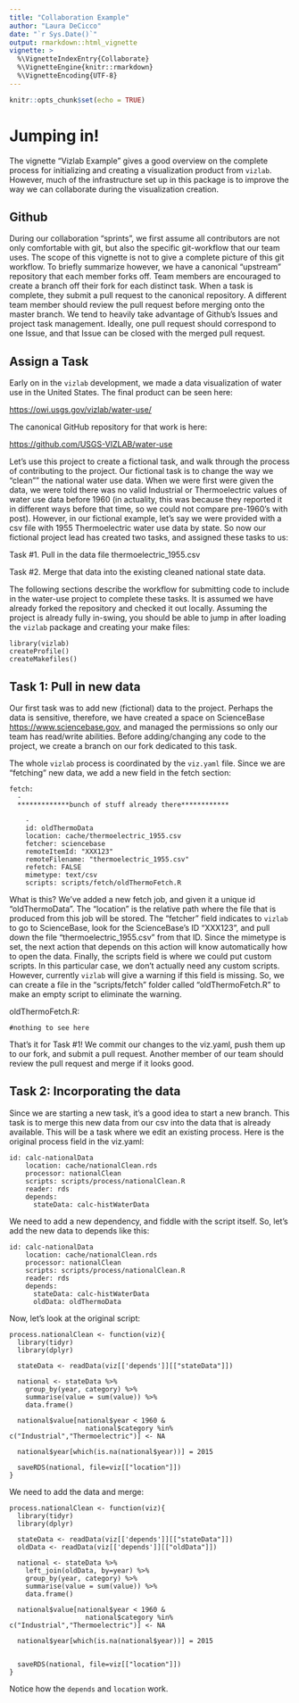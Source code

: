 ```yaml
---
title: "Collaboration Example"
author: "Laura DeCicco"
date: "`r Sys.Date()`"
output: rmarkdown::html_vignette
vignette: >
  %\VignetteIndexEntry{Collaborate}
  %\VignetteEngine{knitr::rmarkdown}
  %\VignetteEncoding{UTF-8}
---
```



```r
knitr::opts_chunk$set(echo = TRUE)
```

# Jumping in!

The vignette "Vizlab Example" gives a good overview on the complete process for initializing and creating a visualization product from `vizlab`. However, much of the infrastructure set up in this package is to improve the way we can collaborate during the visualization creation. 

## Github

During our collaboration "sprints", we first assume all contributors are not only comfortable with git, but also the specific git-workflow that our team uses. The scope of this vignette is not to give a complete picture of this git workflow. To briefly summarize however, we have a canonical "upstream" repository that each member forks off. Team members are encouraged to create a branch off their fork for each distinct task. When a task is complete, they submit a pull request to the canonical repository. A different team member should review the pull request before merging onto the master branch. We tend to heavily take advantage of Github's Issues and project task management. Ideally, one pull request should correspond to one Issue, and that Issue can be closed with the merged pull request.

## Assign a Task

Early on in the `vizlab` development, we made a data visualization of water use in the United States. The final product can be seen here:

[https://owi.usgs.gov/vizlab/water-use/](https://owi.usgs.gov/vizlab/water-use/)

The canonical GitHub repository for that work is here:

[https://github.com/USGS-VIZLAB/water-use](https://github.com/USGS-VIZLAB/water-use)

Let's use this project to create a fictional task, and walk through the process of contributing to the project. Our fictional task is to change the way we "clean"" the national water use data. When we were first were given the data, we were told there was no valid Industrial or Thermoelectric values of water use data before 1960 (in actuality, this was because they reported it in different ways before that time, so we could not compare pre-1960's with post). However, in our fictional example, let's say we were provided with a csv file with 1955 Thermoelectric water use data by state. So now our fictional project lead has created two tasks, and assigned these tasks to us: 

Task #1. Pull in the data file thermoelectric_1955.csv

Task #2. Merge that data into the existing cleaned national state data.

The following sections describe the workflow for submitting code to include in the water-use project to complete these tasks. It is assumed we have already forked the repository and checked it out locally. Assuming the project is already fully in-swing, you should be able to jump in after loading the `vizlab` package and creating your make files:

```
library(vizlab)
createProfile()
createMakefiles() 
```

## Task 1: Pull in new data

Our first task was to add new (fictional) data to the project. Perhaps the data is sensitive, therefore, we have created a space on ScienceBase [https://www.sciencebase.gov](https://www.sciencebase.gov), and managed the permissions so only our team has read/write abilities. Before adding/changing any code to the project, we create a branch on our fork dedicated to this task.

The whole `vizlab` process is coordinated by the `viz.yaml` file. Since we are "fetching" new data, we add a new field in the fetch section:

```
fetch:
  -
  *************bunch of stuff already there************
  
    -
    id: oldThermoData
    location: cache/thermoelectric_1955.csv
    fetcher: sciencebase
    remoteItemId: "XXX123"
    remoteFilename: "thermoelectric_1955.csv"
    refetch: FALSE
    mimetype: text/csv
    scripts: scripts/fetch/oldThermoFetch.R

```

What is this? We've added a new fetch job, and given it a unique id "oldThermoData". The "location" is the relative path where the file that is produced from this job will be stored. The "fetcher" field indicates to `vizlab` to go to ScienceBase, look for the ScienceBase's ID "XXX123", and pull down the file "thermoelectric_1955.csv" from that ID. Since the mimetype is set, the next action that depends on this action will know automatically how to open the data. Finally, the scripts field is where we could put custom scripts. In this particular case, we don't actually need any custom scripts. However, currently `vizlab` will give a warning if this field is missing. So, we can create a file in the "scripts/fetch" folder called "oldThermoFetch.R" to make an empty script to eliminate the warning.

oldThermoFetch.R:
```
#nothing to see here

```
That's it for Task #1! We commit our changes to the viz.yaml, push them up to our fork, and submit a pull request. Another member of our team should review the pull request and merge if it looks good.

## Task 2: Incorporating the data

Since we are starting a new task, it's a good idea to start a new branch. This task is to merge this new data from our csv into the data that is already available. This will be a task where we edit an existing process. Here is the original process field in the viz.yaml:

```
id: calc-nationalData
    location: cache/nationalClean.rds
    processor: nationalClean
    scripts: scripts/process/nationalClean.R
    reader: rds
    depends:
      stateData: calc-histWaterData

```

We need to add a new dependency, and fiddle with the script itself. So, let's add the new data to depends like this:

```
id: calc-nationalData
    location: cache/nationalClean.rds
    processor: nationalClean
    scripts: scripts/process/nationalClean.R
    reader: rds
    depends:
      stateData: calc-histWaterData
      oldData: oldThermoData
```

Now, let's look at the original script:

```
process.nationalClean <- function(viz){
  library(tidyr)
  library(dplyr)
  
  stateData <- readData(viz[['depends']][["stateData"]])
  
  national <- stateData %>%
    group_by(year, category) %>%
    summarise(value = sum(value)) %>%
    data.frame()
  
  national$value[national$year < 1960 & 
                   national$category %in% c("Industrial","Thermoelectric")] <- NA
  
  national$year[which(is.na(national$year))] = 2015
  
  saveRDS(national, file=viz[["location"]])
}
```

We need to add the data and merge:

```
process.nationalClean <- function(viz){
  library(tidyr)
  library(dplyr)
  
  stateData <- readData(viz[['depends']][["stateData"]])
  oldData <- readData(viz[['depends']][["oldData"]])

  national <- stateData %>%
    left_join(oldData, by=year) %>%
    group_by(year, category) %>%
    summarise(value = sum(value)) %>%
    data.frame()
  
  national$value[national$year < 1960 & 
                   national$category %in% c("Industrial","Thermoelectric")] <- NA
  
  national$year[which(is.na(national$year))] = 2015
  

  saveRDS(national, file=viz[["location"]])
}
```

Notice how the `depends` and `location` work.
